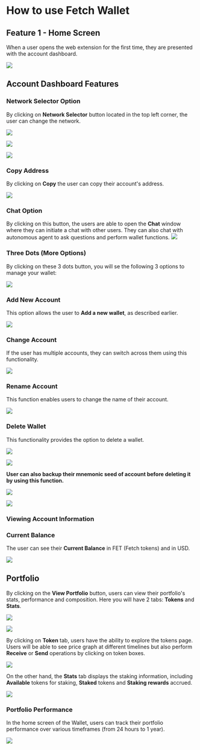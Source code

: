# How to use Fetch Wallet

## Feature 1 - Home Screen

When a user opens the web extension for the first time, they are presented with the account dashboard.

![](src/images/guides/wallet/web-wallet_14.png)

## Account Dashboard Features

### Network Selector Option

By clicking on **Network Selector** button located in the top left corner, the user can change the network.

![](src/images/guides/wallet/web-wallet_15.png)

![](src/images/guides/wallet/web-wallet_16.png)

![](src/images/guides/wallet/web-wallet_17.png)

### Copy Address

By clicking on **Copy** the user can copy their account's address.

![](src/images/guides/wallet/web-wallet_18.png)

### Chat Option

By clicking on this button, the users are able to open the **Chat** window where they can initiate a chat with other users. They can also chat with autonomous agent to ask questions and perform wallet functions.
![](src/images/guides/wallet/web-wallet_19.png)

### Three Dots (More Options)

By clicking on these 3 dots button, you will se the following 3 options to manage your wallet:

![](src/images/guides/wallet/web-wallet_20.png)

### Add New Account

This option allows the user to **Add a new wallet**, as described earlier.

![](src/images/guides/wallet/web-wallet_21.png)

### Change Account

If the user has multiple accounts, they can switch across them using this functionality.

![](src/images/guides/wallet/web-wallet_22.png)

### Rename Account

This function enables users to change the name of their account.

![](src/images/guides/wallet/web-wallet_23.png)

### Delete Wallet

This functionality provides the option to delete a wallet.

![](src/images/guides/wallet/web-wallet_24.png)

![](src/images/guides/wallet/web-wallet_25.png)

**User can also backup their mnemonic seed of account before deleting it by using this function.**

![](src/images/guides/wallet/web-wallet_26.png)

![](src/images/guides/wallet/web-wallet_27.png)

### Viewing Account Information

### Current Balance

The user can see their **Current Balance** in FET (Fetch tokens) and in USD.

![](src/images/guides/wallet/web-wallet_28.png)

## Portfolio

By clicking on the **View Portfolio** button, users can view their portfolio's stats, performance and composition. Here you will have 2 tabs: **Tokens** and **Stats**.

![](src/images/guides/wallet/web-wallet_29.png)

![](src/images/guides/wallet/web-wallet_30.png)

By clicking on **Token** tab, users have the ability to explore the tokens page. Users will be able to see price graph at different timelines but also perform **Receive** or **Send** operations by clicking on token boxes.

![](src/images/guides/wallet/web-wallet_31.png)

On the other hand, the **Stats** tab displays the staking information, including **Available** tokens for staking, **Staked** tokens and **Staking rewards** accrued.

![](src/images/guides/wallet/web-wallet_32.png)

### Portfolio Performance

In the home screen of the Wallet, users can track their portfolio performance over various timeframes (from 24 hours to 1 year).

![](src/images/guides/wallet/web-wallet_33.png)
